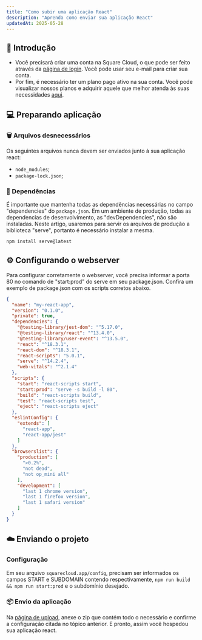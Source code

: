 ```yaml
---
title: "Como subir uma aplicação React"
description: "Aprenda como enviar sua aplicação React"
updatedAt: 2025-05-28
---
```



## 🚀 Introdução

- Você precisará criar uma conta na Square Cloud, o que pode ser feito através da [página de login](https://squarecloud.app/login). Você pode usar seu e-mail para criar sua conta.
- Por fim, é necessário ter um plano pago ativo na sua conta. Você pode visualizar nossos planos e adquirir aquele que melhor atenda às suas necessidades [aqui](https://squarecloud.app/plans).

## 💻 Preparando aplicação

### 🗑️ Arquivos desnecessários

Os seguintes arquivos nunca devem ser enviados junto à sua aplicação react:

- `node_modules`;
- `package-lock.json`;


### 📖 Dependências

É importante que mantenha todas as dependências necessárias no campo "dependencies" do `package.json`. Em um ambiente de produção, 
todas as dependencias de desenvolvimento, as "devDependencies", não são instaladas. Neste artigo, usaremos para servir os arquivos de 
produção a biblioteca "serve", portanto é necessário instalar a mesma. 

```bash
npm install serve@latest
```

<Alert intent="info" title="Outras opções" description="Você pode optar por gerenciar a sua aplicação react utilizando de outros frameworks, como: Vite ou Next." />

## ⚙️ Configurando o webserver

Para configurar corretamente o webserver, você precisa informar a porta 80 no comando de "start:prod" do serve em seu package.json.
Confira um exemplo de package.json com os scripts corretos abaixo.

```json
{
  "name": "my-react-app",
  "version": "0.1.0",
  "private": true,
  "dependencies": {
    "@testing-library/jest-dom": "^5.17.0",
    "@testing-library/react": "^13.4.0",
    "@testing-library/user-event": "^13.5.0",
    "react": "^18.3.1",
    "react-dom": "^18.3.1",
    "react-scripts": "5.0.1",
    "serve": "^14.2.4",
    "web-vitals": "^2.1.4"
  },
  "scripts": {
    "start": "react-scripts start",
    "start:prod": "serve -s build -l 80",
    "build": "react-scripts build",
    "test": "react-scripts test",
    "eject": "react-scripts eject"
  },
  "eslintConfig": {
    "extends": [
      "react-app",
      "react-app/jest"
    ]
  },
  "browserslist": {
    "production": [
      ">0.2%",
      "not dead",
      "not op_mini all"
    ],
    "development": [
      "last 1 chrome version",
      "last 1 firefox version",
      "last 1 safari version"
    ]
  }
}
```

## ☁️ Enviando o projeto

### Configuração

Em seu arquivo `squarecloud.app/config`, precisam ser informados os campos START e SUBDOMAIN contendo respectivamente, 
`npm run build && npm run start:prod` e o subdomínio desejado.

### 📦 Envio da aplicação

Na [página de upload](https://squarecloud.app/dashboard/upload), anexe o zip que contém todo o necessário e confirme a configuração citada no tópico anterior. E pronto, 
assim você hospedou sua aplicação react.